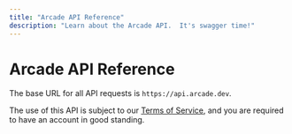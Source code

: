 ```yaml
---
title: "Arcade API Reference"
description: "Learn about the Arcade API.  It's swagger time!"
---
```



# Arcade API Reference

The base URL for all API requests is `https://api.arcade.dev`.

The use of this API is subject to our [Terms of Service](https://arcade.dev/terms-of-service), and you are required to have an account in good standing.

<SwaggerUI url="https://api.arcade.dev/v1/swagger"  />
